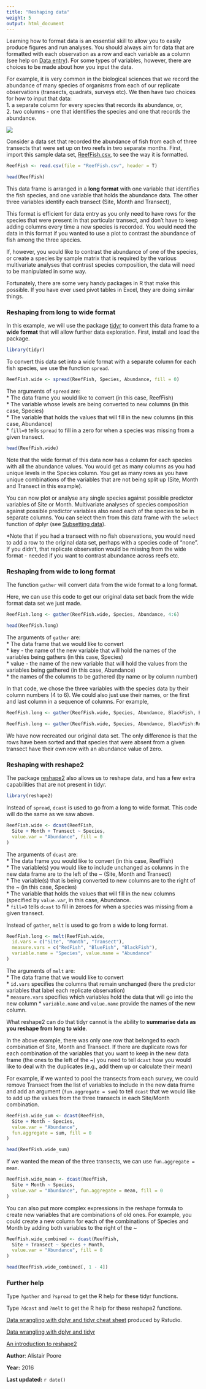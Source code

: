 ```yaml
---
title: "Reshaping data"
weight: 5
output: html_document
---
```


Learning how to format data is an essential skill to allow you to easily produce figures and run analyses. You should always aim for data that are formatted with each observation as a row and each variable as a column (see help on [Data entry](/../getting-started-with-r/data-entry/)). For some types of variables, however, there are choices to be made about how you input the data.

For example, it is very common in the biological sciences that we record the abundance of many species of organisms from each of our replicate observations (transects, quadrats, surveys etc). We then have two choices for how to input that data:  
1. a separate column for every species that records its abundance, or,  
2. two columns - one that identifies the species and one that records the abundance.

![](Reshaping_data_image.jpg)

Consider a data set that recorded the abundance of fish from each of three transects that were set up on two reefs in two separate months. First, import this sample data set, [ReefFish.csv](/datasets/ReefFish.csv), to see the way it is formatted.

```r
ReefFish <- read.csv(file = "ReefFish.csv", header = T)
```

```r
head(ReefFish)
```

This data frame is arranged in a **long format** with one variable that identifies the fish species, and one variable that holds the abundance data. The other three variables identify each transect (Site, Month and Transect),

This format is efficient for data entry as you only need to have rows for the species that were present in that particular transect, and don't have to keep adding columns every time a new species is recorded. You would need the data in this format if you wanted to use a plot to contrast the abundance of fish among the three species.

If, however, you would like to contrast the abundance of one of the species, or create a species by sample matrix that is required by the various multivariate analyses that contrast species composition, the data will need to be manipulated in some way.

Fortunately, there are some very handy packages in R that make this possible. If you have ever used pivot tables in Excel, they are doing similar things.
  

### Reshaping from long to wide format
 
In this example, we will use the package [tidyr](https://cran.r-project.org/web/packages/tidyr/index.html) to convert this data frame to a **wide format** that will allow further data exploration. First, install and load the package.

```r
library(tidyr)
```

To convert this data set into a wide format with a separate column for each fish species, we use the function `spread`.

```r
ReefFish.wide <- spread(ReefFish, Species, Abundance, fill = 0)
```

The arguments of `spread` are:  
* The data frame you would like to convert (in this case, ReefFish)  
* The variable whose levels are being converted to new columns (in this case, Species)  
* The variable that holds the values that will fill in the new columns (in this case, Abundance)  
* `fill=0` tells `spread` to fill in a zero for when a species was missing from a given transect.


```r
head(ReefFish.wide)
```

Note that the wide format of this data now has a column for each species with all the abundance values. You would get as many columns as you had unique levels in the Species column. You get as many rows as you have unique combinations of the variables that are not being split up (Site, Month and Transect in this example).

You can now plot or analyse any single species against possible predictor variables of Site or Month. Multivariate analyses of species composition against possible predictor variables also need each of the species to be in separate columns. You can select them from this data frame with the `select` function of dplyr (see [Subsetting data](/../data-manipulation/subsetting-data/)).

*Note that if you had a transect with no fish observations, you would need to add a row to the original data set, perhaps with a species code of "none". If you didn't, that replicate observation would be missing from the wide format - needed if you want to contrast abundance across reefs etc.
  

### Reshaping from wide to long format
 
The function `gather` will convert data from the wide format to a long format.

Here, we can use this code to get our original data set back from the wide format data set we just made.

```r
ReefFish.long <- gather(ReefFish.wide, Species, Abundance, 4:6)
```

```r
head(ReefFish.long)
```

The arguments of `gather` are:  
* The data frame that we would like to convert  
* key - the name of the new variable that will hold the names of the variables being gathers (in this case, Species)  
* value - the name of the new variable that will hold the values from the variables being gathered (in this case, Abundance)  
* the names of the columns to be gathered (by name or by column number)  

In that code, we chose the three variables with the species data by their column numbers (4 to 6). We could also just use their names, or the first and last column in a sequence of columns. For example,

```r
ReefFish.long <- gather(ReefFish.wide, Species, Abundance, BlackFish, BlueFish, RedFish)

ReefFish.long <- gather(ReefFish.wide, Species, Abundance, BlackFish:RedFish)
```

We have now recreated our original data set. The only difference is that the rows have been sorted and that species that were absent from a given transect have their own row with an abundance value of zero.
  

### Reshaping with reshape2
 
The package [reshape2](https://cran.r-project.org/web/packages/reshape2/) also allows us to reshape data, and has a few extra capabilities that are not present in tidyr. 

```r
library(reshape2)
```

Instead of `spread`, `dcast` is used to go from a long to wide format. This code will do the same as we saw above.

```r
ReefFish.wide <- dcast(ReefFish,
  Site + Month + Transect ~ Species,
  value.var = "Abundance", fill = 0
)
```

The arguments of `dcast` are:  
* The data frame you would like to convert (in this case, ReefFish)  
* The variable(s) you would like to include unchanged as columns in the new data frame are to the left of the ~ (Site, Month and Transect)  
* The variable(s) that is being converted to new columns are to the right of the ~ (in this case, Species)  
* The variable that holds the values that will fill in the new columns (specified by `value.var`, in this case, Abundance.  
* `fill=0` tells `dcast` to fill in zeroes for when a species was missing from a given transect.


Instead of `gather`, `melt` is used to go from a wide to long format.

```r
ReefFish.long <- melt(ReefFish.wide,
  id.vars = c("Site", "Month", "Transect"),
  measure.vars = c("RedFish", "BlueFish", "BlackFish"),
  variable.name = "Species", value.name = "Abundance"
)
```

The arguments of `melt` are:  
* The data frame that we would like to convert  
* `id.vars` specifies the columns that remain unchanged (here the predictor variables that label each replicate observation)  
* `measure.vars` specifies which variables hold the data that will go into the new column 
* `variable.name` and `value.name` provide the names of the new column.  


What reshape2 can do that tidyr cannot is the ability to **summarise data as you reshape from long to wide**.

In the above example, there was only one row that belonged to each combination of Site, Month and Transect. If there are duplicate rows for each combination of the variables that you want to keep in the new data frame (the ones to the left of the ~) you need to tell `dcast` how you would like to deal with the duplicates (e.g., add them up or calculate their mean)

For example, if we wanted to pool the transects from each survey, we could remove Transect from the list of variables to include in the new data frame and add an argument (`fun.aggregate = sum`) to tell `dcast` that we would like to add up the values from the three transects in each Site/Month combination. 

```r
ReefFish.wide_sum <- dcast(ReefFish,
  Site + Month ~ Species,
  value.var = "Abundance",
  fun.aggregate = sum, fill = 0
)
```

```r
head(ReefFish.wide_sum)
```

If we wanted the mean of the three transects, we can use `fun.aggregate = mean`.

```r
ReefFish.wide_mean <- dcast(ReefFish,
  Site + Month ~ Species,
  value.var = "Abundance", fun.aggregate = mean, fill = 0
)
```

You can also put more complex expressions in the reshape formula to create new variables that are combinations of old ones. For example, you could create a new column for each of the combinations of Species and Month by adding both variables to the right of the ~

```r
ReefFish.wide_combined <- dcast(ReefFish,
  Site + Transect ~ Species + Month,
  value.var = "Abundance", fill = 0
)
```

```r
head(ReefFish.wide_combined[, 1 - 4])
```
  

### Further help
 
Type `?gather` and `?spread` to get the R help for these tidyr functions.

Type `?dcast` and `?melt` to get the R help for these reshape2 functions.

[Data wrangling with dplyr and tidyr cheat sheet](https://www.rstudio.com/wp-content/uploads/2015/02/data-wrangling-cheatsheet.pdf) produced by Rstudio.

[Data wrangling with dplyr and tidyr](https://rpubs.com/bradleyboehmke/data_wrangling)

[An introduction to reshape2](http://seananderson.ca/2013/10/19/reshape.html)
  

**Author**: Alistair Poore
 
**Year:** 2016

**Last updated:** `r date()`
